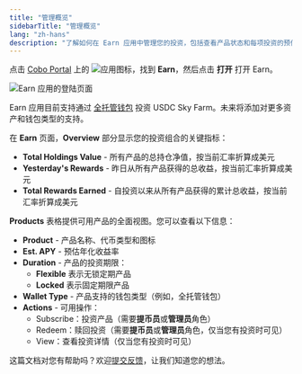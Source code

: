 ```yaml
---
title: "管理概览"
sidebarTitle: "管理概览"
lang: "zh-hans"
description: "了解如何在 Earn 应用中管理您的投资，包括查看产品状态和每项投资的预估年化收益率。"
---
```


点击 [Cobo Portal](https://portal.cobo.com/login) 上的 <img src="/cn/images/common/icon_apps.svg" className="icon" alt="应用图标"/>，找到 **Earn**，然后点击 **打开** 打开 Earn。

<img src="/cn/images/portal-apps/earn/earn_overview.png" className="screenshot_full_screen" alt="Earn 应用的登陆页面"/>

<Info>Earn 应用目前支持通过 [全托管钱包](/cn/portal/custodial-wallets/introduction) 投资 USDC Sky Farm。未来将添加对更多资产和钱包类型的支持。</Info>

在 **Earn** 页面，**Overview** 部分显示您的投资组合的关键指标：

- **Total Holdings Value** - 所有产品的总持仓净值，按当前汇率折算成美元
- **Yesterday's Rewards** - 昨日从所有产品获得的总收益，按当前汇率折算成美元
- **Total Rewards Earned** - 自投资以来从所有产品获得的累计总收益，按当前汇率折算成美元

**Products** 表格提供可用产品的全面视图。您可以查看以下信息：

- **Product** - 产品名称、代币类型和图标
- **Est. APY** - 预估年化收益率
- **Duration** - 产品的投资期限：
  - **Flexible** 表示无锁定期产品
  - **Locked** 表示固定期限产品
- **Wallet Type** - 产品支持的钱包类型（例如，全托管钱包）
- **Actions** - 可用操作：
  - Subscribe：投资产品（需要**提币员**或**管理员**角色）
  - Redeem：赎回投资（需要**提币员**或**管理员**角色，仅当您有投资时可见）
  - View：查看投资详情（仅当您有投资时可见）

<Tip>这篇文档对您有帮助吗？欢迎[提交反馈](https://forms.zohopublic.com/cobo/form/DocumentFeedbackForm/formperma/QvLOhxJv1_JMsJ-1dleZ8Itb_7rzN-LtgvsDdxosoVI?referrername=manuals)，让我们知道您的想法。</Tip>
